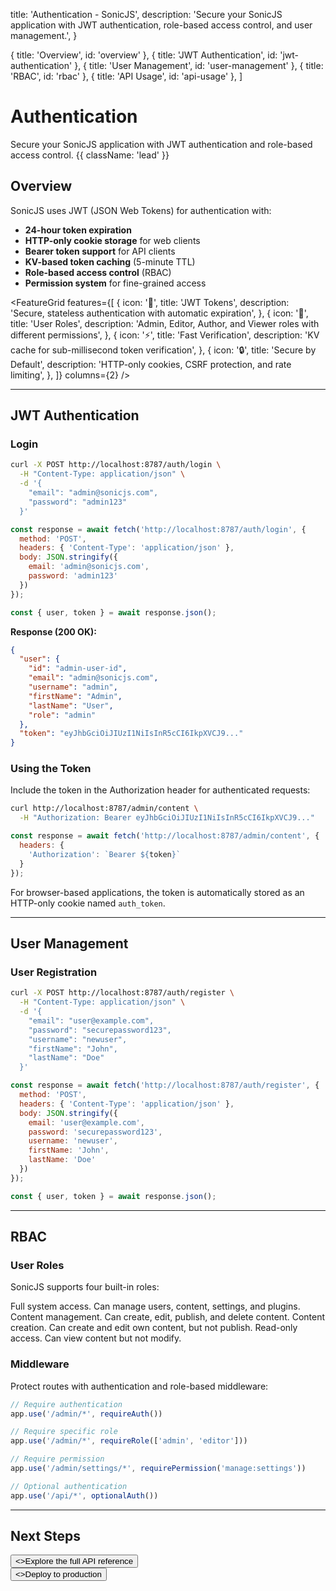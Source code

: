   title: 'Authentication - SonicJS',
  description:
    'Secure your SonicJS application with JWT authentication, role-based access control, and user management.',
}

  { title: 'Overview', id: 'overview' },
  { title: 'JWT Authentication', id: 'jwt-authentication' },
  { title: 'User Management', id: 'user-management' },
  { title: 'RBAC', id: 'rbac' },
  { title: 'API Usage', id: 'api-usage' },
]

# Authentication

Secure your SonicJS application with JWT authentication and role-based access control. {{ className: 'lead' }}

## Overview

SonicJS uses JWT (JSON Web Tokens) for authentication with:

- **24-hour token expiration**
- **HTTP-only cookie storage** for web clients
- **Bearer token support** for API clients
- **KV-based token caching** (5-minute TTL)
- **Role-based access control** (RBAC)
- **Permission system** for fine-grained access

<FeatureGrid
  features={[
    {
      icon: '🔐',
      title: 'JWT Tokens',
      description: 'Secure, stateless authentication with automatic expiration',
    },
    {
      icon: '👥',
      title: 'User Roles',
      description: 'Admin, Editor, Author, and Viewer roles with different permissions',
    },
    {
      icon: '⚡',
      title: 'Fast Verification',
      description: 'KV cache for sub-millisecond token verification',
    },
    {
      icon: '🔒',
      title: 'Secure by Default',
      description: 'HTTP-only cookies, CSRF protection, and rate limiting',
    },
  ]}
  columns={2}
/>

---

## JWT Authentication

### Login

<ApiEndpoint method="POST" path="/auth/login" description="Authenticate user and receive JWT token" auth={false} />

<CodeGroup title="Login Request">

```bash {{title:'cURL'}}
curl -X POST http://localhost:8787/auth/login \
  -H "Content-Type: application/json" \
  -d '{
    "email": "admin@sonicjs.com",
    "password": "admin123"
  }'
```

```javascript
const response = await fetch('http://localhost:8787/auth/login', {
  method: 'POST',
  headers: { 'Content-Type': 'application/json' },
  body: JSON.stringify({
    email: 'admin@sonicjs.com',
    password: 'admin123'
  })
});

const { user, token } = await response.json();
```

</CodeGroup>

**Response (200 OK):**

```json
{
  "user": {
    "id": "admin-user-id",
    "email": "admin@sonicjs.com",
    "username": "admin",
    "firstName": "Admin",
    "lastName": "User",
    "role": "admin"
  },
  "token": "eyJhbGciOiJIUzI1NiIsInR5cCI6IkpXVCJ9..."
}
```

### Using the Token

Include the token in the Authorization header for authenticated requests:

<CodeGroup title="Authenticated Request">

```bash {{title:'cURL'}}
curl http://localhost:8787/admin/content \
  -H "Authorization: Bearer eyJhbGciOiJIUzI1NiIsInR5cCI6IkpXVCJ9..."
```

```javascript
const response = await fetch('http://localhost:8787/admin/content', {
  headers: {
    'Authorization': `Bearer ${token}`
  }
});
```

</CodeGroup>

For browser-based applications, the token is automatically stored as an HTTP-only cookie named `auth_token`.

---

## User Management

### User Registration

<ApiEndpoint method="POST" path="/auth/register" description="Create new user account" auth={false} />

<CodeGroup title="Register User">

```bash {{title:'cURL'}}
curl -X POST http://localhost:8787/auth/register \
  -H "Content-Type: application/json" \
  -d '{
    "email": "user@example.com",
    "password": "securepassword123",
    "username": "newuser",
    "firstName": "John",
    "lastName": "Doe"
  }'
```

```javascript
const response = await fetch('http://localhost:8787/auth/register', {
  method: 'POST',
  headers: { 'Content-Type': 'application/json' },
  body: JSON.stringify({
    email: 'user@example.com',
    password: 'securepassword123',
    username: 'newuser',
    firstName: 'John',
    lastName: 'Doe'
  })
});

const { user, token } = await response.json();
```

</CodeGroup>

---

## RBAC

### User Roles

SonicJS supports four built-in roles:

<Properties>
  <Property name="admin" type="string">
    Full system access. Can manage users, content, settings, and plugins.
  </Property>
  <Property name="editor" type="string">
    Content management. Can create, edit, publish, and delete content.
  </Property>
  <Property name="author" type="string">
    Content creation. Can create and edit own content, but not publish.
  </Property>
  <Property name="viewer" type="string">
    Read-only access. Can view content but not modify.
  </Property>
</Properties>

### Middleware

Protect routes with authentication and role-based middleware:

<CodeGroup title="Middleware Protection">

```typescript
// Require authentication
app.use('/admin/*', requireAuth())

// Require specific role
app.use('/admin/*', requireRole(['admin', 'editor']))

// Require permission
app.use('/admin/settings/*', requirePermission('manage:settings'))

// Optional authentication
app.use('/api/*', optionalAuth())
```

</CodeGroup>

---

## Next Steps

<div className="not-prose">
  <Button href="/api" variant="text" arrow="right">
    <>Explore the full API reference</>
  </Button>
</div>

<div className="not-prose mt-4">
  <Button href="/deployment" variant="text" arrow="right">
    <>Deploy to production</>
  </Button>
</div>
